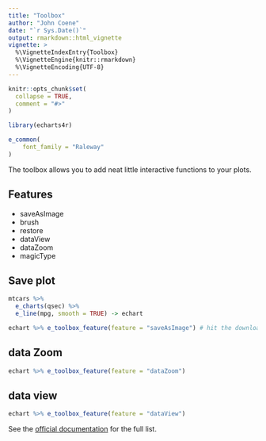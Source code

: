 ```yaml
---
title: "Toolbox"
author: "John Coene"
date: "`r Sys.Date()`"
output: rmarkdown::html_vignette
vignette: >
  %\VignetteIndexEntry{Toolbox}
  %\VignetteEngine{knitr::rmarkdown}
  %\VignetteEncoding{UTF-8}
---
```


```r
knitr::opts_chunk$set(
  collapse = TRUE,
  comment = "#>"
)

library(echarts4r)

e_common(
    font_family = "Raleway"
)
```

The toolbox allows you to add neat little interactive functions to your plots.

## Features

- saveAsImage
- brush
- restore
- dataView
- dataZoom
- magicType

## Save plot

```r
mtcars %>% 
  e_charts(qsec) %>% 
  e_line(mpg, smooth = TRUE) -> echart

echart %>% e_toolbox_feature(feature = "saveAsImage") # hit the download button!
```

## data Zoom

```r
echart %>% e_toolbox_feature(feature = "dataZoom")
```

## data view

```r
echart %>% e_toolbox_feature(feature = "dataView")
```

See the [official documentation](https://echarts.apache.org/en/option.html#toolbox.feature) for the full list.